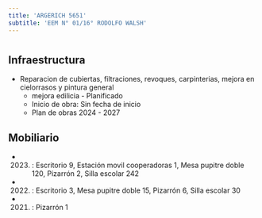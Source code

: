 ```yaml
---
title: 'ARGERICH 5651'
subtitle: 'EEM N° 01/16° RODOLFO WALSH'
---
```


#
## Infraestructura

* Reparacion de cubiertas, filtraciones, revoques, carpinterias, mejora en cielorrasos y pintura general 
    + mejora edilicia - Planificado 
    + Inicio de obra: Sin fecha de inicio 
    + Plan de obras 2024 - 2027 






## Mobiliario

*  (2023) : Escritorio 9, Estación movil cooperadoras 1, Mesa pupitre doble 120, Pizarrón 2, Silla escolar 242 

*  (2022) : Escritorio 3, Mesa pupitre doble 15, Pizarrón 6, Silla escolar 30 

*  (2021) : Pizarrón 1 




